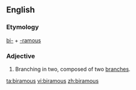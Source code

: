 ==English==

===Etymology===
[[bi-]] + [[-ramous]]

===Adjective===
{{en-adj|-}}

# Branching in two, composed of two [[branch]]es.

[[ta:biramous]]
[[vi:biramous]]
[[zh:biramous]]